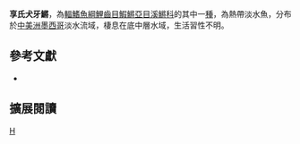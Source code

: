 {{Speciesbox 
| taxon = Cynodonichthys hendrichsi
| status = NE
| status_system = IUCN3.1
| authority = [[Álvarez|Álvarez]] & [[Carranza|Carranza]], 1952
| synonyms = *''Rivulus hendrichsi, Álvarez & Carranza, 1952''
}}
'''享氏犬牙鱂'''，為[[輻鰭魚綱|輻鰭魚綱]][[鯉齒目|鯉齒目]][[鰕鱂亞目|鰕鱂亞目]][[溪鱂科|溪鱂科]]的其中一[[種|種]]，為熱帶淡水魚，分布於[[中美洲|中美洲]][[墨西哥|墨西哥]]淡水流域，棲息在底中層水域，生活習性不明。

== 參考文獻 ==
*{{FishBase_species|genus=Cynodonichthys|species=hendrichsi|year=2014|month=8}}

== 擴展閱讀 ==
{{refbegin}}
{{wikispecies-inline|Cynodonichthys hendrichsi|享氏犬牙鱂}}
{{refend}}
{{Taxonbar|from=Q26203102}}

[[Category:犬牙鱂屬|H]]